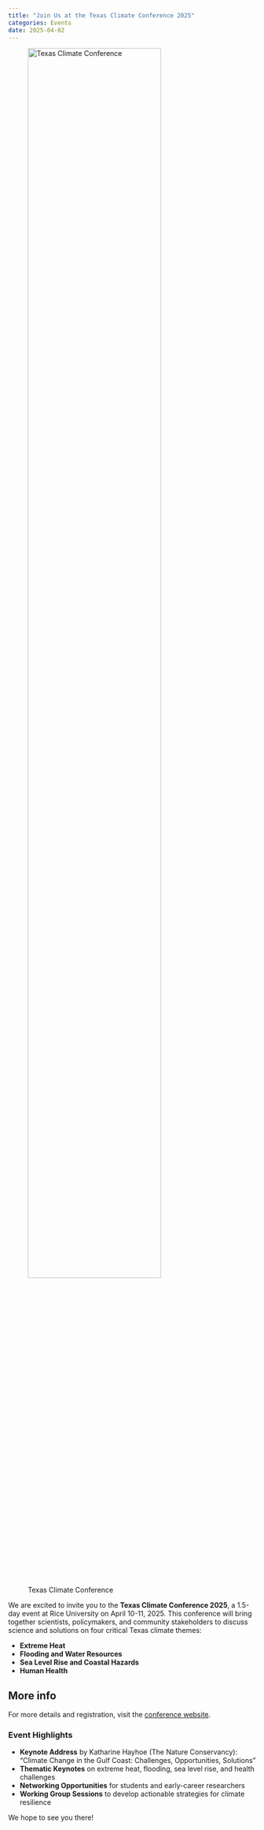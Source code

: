 ```yaml
---
title: "Join Us at the Texas Climate Conference 2025"
categories: Events
date: 2025-04-02
---
```



![Texas Climate Conference](https://si.rice.edu/sites/g/files/bxs5416/files/inline-images/TX%20Climate%20Conference-Header.jpg){fig-align="center" width="80%"}

We are excited to invite you to the **Texas Climate Conference 2025**, a 1.5-day event at Rice University on April 10-11, 2025.
This conference will bring together scientists, policymakers, and community stakeholders to discuss science and solutions on four critical Texas climate themes:

- **Extreme Heat**
- **Flooding and Water Resources**
- **Sea Level Rise and Coastal Hazards**
- **Human Health**

::: {.callout-tip}
## More info
For more details and registration, visit the [conference website](https://si.rice.edu/texas-climate-conference-2025).
:::

### Event Highlights

- **Keynote Address** by Katharine Hayhoe (The Nature Conservancy): "Climate Change in the Gulf Coast: Challenges, Opportunities, Solutions"
- **Thematic Keynotes** on extreme heat, flooding, sea level rise, and health challenges
- **Networking Opportunities** for students and early-career researchers
- **Working Group Sessions** to develop actionable strategies for climate resilience

We hope to see you there!